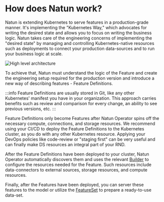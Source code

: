 # How does Natun work?

Natun is extending Kubernetes to serve features in a production-grade manner. It's implementing the "Kubernetes Way," which advocates for writing the desired state and allows you to focus on writing the business logic.
Natun takes care of the engineering concerns of implementing the "desired state" by managing and controlling Kubernetes-native resources such as deployments to connect your production data-sources and to run your business logic at scale.

![High level architecture](./../../assets/high-level-diagram.png)

To achieve that, Natun must understand the logic of the Feature and create the engineering setup required for the production version and introduce a new way of describing features - Feature Definitions.

:::info
Feature Definitions are usually stored in Git, like any other Kubernetes' manifest you have in your organization.
This approach carries benefits such as review and comparison for every change, an ability to see previous versions, etc.
:::

Feature Definitions only become Features after Natun Operator spins off the necessary compute, connections, and storage resources. We recommend using your CI/CD to deploy the Feature Definitions to the Kubernetes cluster, as you do with any other Kubernetes resource. Applying your DevOps policies like code-review or "staging first" can be very useful and can finally make DS resources an integral part of your RND.

After the Feature Definitions have been deployed to your cluster, Natun Operator automatically discovers them and uses the relevant [Builder](./how-does-natun-work/feature-builders) to configure the resources needed for the Feature. Such resources include data-connectors to external sources, storage resources, and compute resources.

Finally, after the Features have been deployed, you can server these features to the model or utilize the [FeatureSet](./how-does-natun-work/feature-sets) to prepare a ready-to-use data-set.
